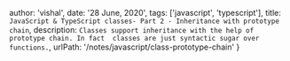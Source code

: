 
  author: 'vishal',
  date: '28 June, 2020',
  tags: ['javascript', 'typescript'],
  title: `JavaScript & TypeScript classes- Part 2 - Inheritance with prototype chain`,
  description: `Classes support inheritance with the help of prototype chain. In fact 
  classes are just syntactic sugar over functions.`,
  urlPath: '/notes/javascript/class-prototype-chain'
}
